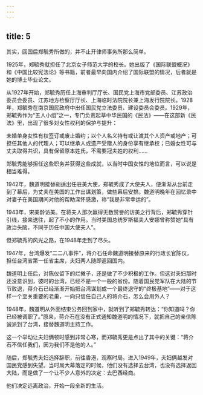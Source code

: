 ```yaml
---
---
---
```

title: 5
---



其实，回国后郑毓秀所做的，并不止开律师事务所那么简单。

1925年，郑毓秀就担任了北京女子师范大学的校长。她出版了《国际联盟概况》和《中国比较宪法论》等书籍，前者最早向国内介绍了国际联盟的情况，后者就是她的博士毕业论文。

从1927年开始，郑毓秀历任上海审判厅厅长、国民党上海市党部委员、江苏政治委员会委员、江苏地方检察厅厅长、上海临时法院院长兼上海发行院院长。1928年，郑毓秀在南京国民政府中出任国民党立法委员、建设委员会委员。1929年，郑毓秀作为“五人小组”之一，专门负责起草中华民国的《民法》——在这部新《民法》里，出现了很多对女性权利的保护与提升：

未婚单身女性有权签订或废止婚约；以个人名义持有或让渡其个人资产或地产；可担任其他人的代理人；可以继承人或遗产受赠人的身份享有继承权；已婚女性可与丈夫取得共识，具有保留原本姓氏，不需要冠夫姓的权利……

郑毓秀能够担任这些职务并获得这些成就，以当时中国女性的地位而言，可以说是相当难得。

1942年，魏道明接替胡适出任驻美大使，郑毓秀成了大使夫人，便渐渐从台前走到了幕后，为丈夫在美国的工作出谋划策，做些幕后安排。魏道明晚年在回忆录中对妻子在美国期间对他的帮助深怀感激，称“我是非常幸运的”。

1943年，宋美龄访美。在蒋夫人那次赢得无数赞誉的访美之行背后，郑毓秀穿针引线，接来送往，起了不小的作用。当时美国总统罗斯福夫人安娜曾称赞她“具有政治头脑，不同于历任中国大使夫人”。

但郑毓秀的风光之路，在1948年走到了尽头。

1947年，台湾爆发“二二八事件”，蒋介石任命魏道明接替原来的行政长官陈仪，担任台湾省第一任省主席，夫妇两人随即返回国内。

魏道明上任后，对陈仪留下的烂摊子，还是做了不少积极的工作。但这对夫妇那时还没意识到，彼时的台湾，已经不是一个一般的省份。随着国民党军队在大陆的节节败退，蒋介石已经渐渐开始把台湾谋划成一个最终退守的“终极基地”——对于这样一个至关重要的老巢，一向只信任自己人的蒋介石，怎么会用外人？

1948年，魏道明从外面结束公务回到家中，就听到了郑毓秀转达：“你知道吗？你已经被调职了。”原来，蒋介石在没有正式通知魏道明的情况下，就把自己的亲信陈诚派到了台湾，接替魏道明主持工作。

这一个举动让夫妇俩顿时感到非常心寒，而郑毓秀更是点出了其中的关键：“蒋介石不信任我们，因为我们不是他的人。”

随后，郑毓秀夫妇选择辞职，前往香港，观察时局。进入1949年，夫妇俩越发对国民党感到失望。当时局大幕落定的时候，他们没有选择去台湾，也没有选择返回大陆，而是做了一个让不少人意外的决定：去巴西经商。

他们决定远离政治，开始一段全新的生活。